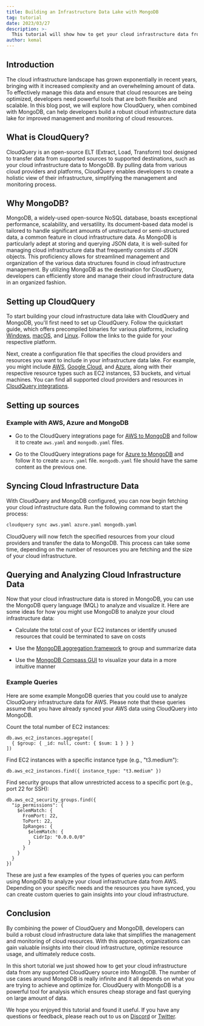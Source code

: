 ```yaml
---
title: Building an Infrastructure Data Lake with MongoDB
tag: tutorial
date: 2023/03/27
description: >-
  This tutorial will show how to get your cloud infrastructure data from any supported CloudQuery source into MongoDB
author: kemal
---
```



<BlogHeader/>

## Introduction

The cloud infrastructure landscape has grown exponentially in recent years, bringing with it increased complexity and an overwhelming amount of data. To effectively manage this data and ensure that cloud resources are being optimized, developers need powerful tools that are both flexible and scalable. In this blog post, we will explore how CloudQuery, when combined with MongoDB, can help developers build a robust cloud infrastructure data lake for improved management and monitoring of cloud resources.

## What is CloudQuery?

CloudQuery is an open-source ELT (Extract, Load, Transform) tool designed to transfer data from supported sources to supported destinations, such as your cloud infrastructure data to MongoDB. By pulling data from various cloud providers and platforms, CloudQuery enables developers to create a holistic view of their infrastructure, simplifying the management and monitoring process.

## Why MongoDB?

MongoDB, a widely-used open-source NoSQL database, boasts exceptional performance, scalability, and versatility.
Its document-based data model is tailored to handle significant amounts of unstructured or semi-structured data, a common feature in cloud infrastructure data.
As MongoDB is particularly adept at storing and querying JSON data, it is well-suited for managing cloud infrastructure data that frequently consists of JSON objects.
This proficiency allows for streamlined management and organization of the various data structures found in cloud infrastructure management.
By utilizing MongoDB as the destination for CloudQuery, developers can efficiently store and manage their cloud infrastructure data in an organized fashion.

## Setting up CloudQuery

To start building your cloud infrastructure data lake with CloudQuery and MongoDB, you'll first need to set up CloudQuery. Follow the quickstart guide, which offers precompiled binaries for various platforms, including [Windows](/docs/quickstart/windows), [macOS](/docs/quickstart/macOS), and [Linux](/docs/quickstart/linux). Follow the links to the guide for your respective platform.

Next, create a configuration file that specifies the cloud providers and resources you want to include in your infrastructure data lake. For example, you might include [AWS](https://www.cloudquery.io/integrations/aws), [Google Cloud](https://www.cloudquery.io/integrations/gcp), and [Azure](https://www.cloudquery.io/integrations/azure), along with their respective resource types such as EC2 instances, S3 buckets, and virtual machines. You can find all supported cloud providers and resources in [CloudQuery integrations](https://www.cloudquery.io/integrations).

## Setting up sources

### Example with AWS, Azure and MongoDB

- Go to the CloudQuery integrations page for [AWS to MongoDB](https://www.cloudquery.io/integrations/aws/mongodb) and follow it to create `aws.yaml` and `mongodb.yaml` files.

- Go to the CloudQuery integrations page for [Azure to MongoDB](https://www.cloudquery.io/integrations/azure/mongodb) and follow it to create `azure.yaml` file. `mongodb.yaml` file should have the same content as the previous one.

## Syncing Cloud Infrastructure Data

With CloudQuery and MongoDB configured, you can now begin fetching your cloud infrastructure data. Run the following command to start the process:

```bash
cloudquery sync aws.yaml azure.yaml mongodb.yaml
```

CloudQuery will now fetch the specified resources from your cloud providers and transfer the data to MongoDB. This process can take some time, depending on the number of resources you are fetching and the size of your cloud infrastructure.

## Querying and Analyzing Cloud Infrastructure Data

Now that your cloud infrastructure data is stored in MongoDB, you can use the MongoDB query language (MQL) to analyze and visualize it. Here are some ideas for how you might use MongoDB to analyze your cloud infrastructure data:

- Calculate the total cost of your EC2 instances or identify unused resources that could be terminated to save on costs

- Use the [MongoDB aggregation framework](https://www.mongodb.com/docs/manual/aggregation/) to group and summarize data

- Use the [MongoDB Compass GUI](https://www.mongodb.com/products/compass) to visualize your data in a more intuitive manner

### Example Queries

Here are some example MongoDB queries that you could use to analyze CloudQuery infrastructure data for AWS. Please note that these queries assume that you have already synced your AWS data using CloudQuery into MongoDB.

Count the total number of EC2 instances:

```mql
db.aws_ec2_instances.aggregate([
  { $group: { _id: null, count: { $sum: 1 } } }
])
```

Find EC2 instances with a specific instance type (e.g., "t3.medium"):

```mql
db.aws_ec2_instances.find({ instance_type: "t3.medium" })
```

Find security groups that allow unrestricted access to a specific port (e.g., port 22 for SSH):

```mql
db.aws_ec2_security_groups.find({
  "ip_permissions": {
    $elemMatch: {
      FromPort: 22,
      ToPort: 22,
      IpRanges: {
        $elemMatch: {
          CidrIp: "0.0.0.0/0"
        }
      }
    }
  }
})
```

These are just a few examples of the types of queries you can perform using MongoDB to analyze your cloud infrastructure data from AWS. Depending on your specific needs and the resources you have synced, you can create custom queries to gain insights into your cloud infrastructure.

## Conclusion

By combining the power of CloudQuery and MongoDB, developers can build a robust cloud infrastructure data lake that simplifies the management and monitoring of cloud resources. With this approach, organizations can gain valuable insights into their cloud infrastructure, optimize resource usage, and ultimately reduce costs.

In this short tutorial we just showed how to get your cloud infrastructure data from any supported CloudQuery source into MongoDB. The number of use cases around MongoDB is really infinite and it all depends on what you are trying to achieve and optimize for. CloudQuery with MongoDB is a powerful tool for analysis which ensures cheap storage and fast querying on large amount of data.

We hope you enjoyed this tutorial and found it useful. If you have any questions or feedback, please reach out to us on [Discord](https://www.cloudquery.io/discord) or [Twitter](https://twitter.com/cloudqueryio).


